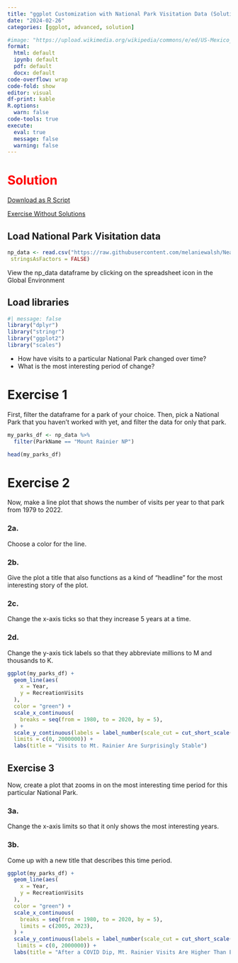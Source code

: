 ```yaml
---
title: "ggplot Customization with National Park Visitation Data (Solution)"
date: "2024-02-26"
categories: [ggplot, advanced, solution]

#image: "https://upload.wikimedia.org/wikipedia/commons/e/ed/US-Mexico_barrier_map.png"
format: 
  html: default
  ipynb: default
  pdf: default
  docx: default
code-overflow: wrap
code-fold: show
editor: visual
df-print: kable
R.options:
  warn: false
code-tools: true
execute:
  eval: true
  message: false
  warning: false
---
```


# <span style="color:red;"> Solution </span>

<a href="Ggplot-Customization-NP-Solutions.R" download="Ggplot-Customization-NP-Solutions.R">Download as R Script</a>  

<span style="color:green;"> [Exercise Without Solutions](Intro-to-DPLYR-NP.qmd) </span>

## Load National Park Visitation data
```r
np_data <- read.csv("https://raw.githubusercontent.com/melaniewalsh/Neat-Datasets/main/1979-2022-National-Park-Visits-By-State.csv",
 stringsAsFactors = FALSE)
```

View the np_data dataframe by clicking on the spreadsheet icon in the Global Environment

## Load libraries

```r
#| message: false
library("dplyr")
library("stringr")
library("ggplot2")
library("scales")
```

- How have visits to a particular National Park changed over time?
- What is the most interesting period of change?

# Exercise 1
First, filter the dataframe for a park of your choice. Then, pick a National Park that you haven't worked with yet, and filter the data for only that park.

```r
my_parks_df <- np_data %>% 
  filter(ParkName == "Mount Rainier NP")

head(my_parks_df)  
```

# Exercise 2

Now, make a line plot that shows the number of visits per year to that park from 1979 to 2022.  

### 2a.
Choose a color for the line.  

### 2b.
Give the plot a title that also functions as a kind of "headline" for the most interesting story of the plot.  

### 2c.
Change the x-axis ticks so that they increase 5 years at a time. 

### 2d.
Change the y-axis tick labels so that they abbreviate millions to M and thousands to K.  


```r
ggplot(my_parks_df) +
  geom_line(aes(
    x = Year,
    y = RecreationVisits
  ),
  color = "green") +
  scale_x_continuous(
    breaks = seq(from = 1980, to = 2020, by = 5),
  ) +
  scale_y_continuous(labels = label_number(scale_cut = cut_short_scale()),
  limits = c(0, 2000000)) +
  labs(title = "Visits to Mt. Rainier Are Surprisingly Stable")

```

## Exercise 3

Now, create a plot that zooms in on the most interesting time period for this particular National Park.  

### 3a. 
Change the x-axis limits so that it only shows the most interesting years.

### 3b. 
Come up with a new title that describes this time period. 


```r
ggplot(my_parks_df) +
  geom_line(aes(
    x = Year,
    y = RecreationVisits
  ),
  color = "green") +
  scale_x_continuous(
    breaks = seq(from = 1980, to = 2020, by = 5), 
    limits = c(2005, 2023),
  ) +
  scale_y_continuous(labels = label_number(scale_cut = cut_short_scale()),
   limits = c(0, 2000000)) +
  labs(title = "After a COVID Dip, Mt. Rainier Visits Are Higher Than Ever")
```
